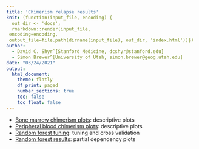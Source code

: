 ```yaml
---
title: 'Chimerism relapse results'
knit: (function(input_file, encoding) {
  out_dir <- 'docs';
  rmarkdown::render(input_file,
 encoding=encoding,
 output_file=file.path(dirname(input_file), out_dir, 'index.html'))})
author:
  - David C. Shyr^[Stanford Medicine, dcshyr@stanford.edu]
  - Simon Brewer^[University of Utah, simon.brewer@geog.utah.edu]
date: "03/24/2021"
output:
  html_document:
    theme: flatly
    df_print: paged
    number_sections: true
    toc: false
    toc_float: false
---
```



- [Bone marrow chimerism plots][bmc_plots]: descriptive plots
- [Peripheral blood chimerism plots][pbc_plots]: descriptive plots
- [Random forest tuning][rf_tuning]: tuning and cross validation
- [Random forest results][rf_predict]: partial dependency plots

[bmc_plots]: https://simonbrewer.github.io/chimerism_ml/plots_bmc.html
[pbc_plots]: https://simonbrewer.github.io/chimerism_ml/plots_pbc.html
[rf_tuning]: https://simonbrewer.github.io/chimerism_ml/rf_tuning.html
[rf_predict]: https://simonbrewer.github.io/chimerism_ml/rf_predict.html


